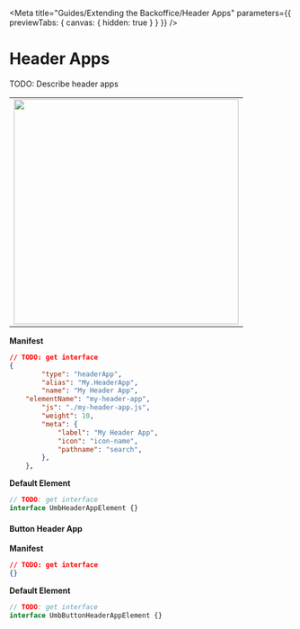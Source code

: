 
<Meta title="Guides/Extending the Backoffice/Header Apps" parameters={{ previewTabs: { canvas: { hidden: true } } }} />

# Header Apps

TODO: Describe header apps

<table>
	<tbody>
		<tr>
			<td>
				<img src="docs/header-apps.svg" width="400" />
			</td>
		</tr>
	</tbody>
</table>

**Manifest**

```json
// TODO: get interface
{
		"type": "headerApp",
		"alias": "My.HeaderApp",
		"name": "My Header App",
    "elementName": "my-header-app",
		"js": "./my-header-app.js",
		"weight": 10,
		"meta": {
			"label": "My Header App",
			"icon": "icon-name",
			"pathname": "search",
		},
	},

```

**Default Element**

```ts
// TODO: get interface
interface UmbHeaderAppElement {}
```

#### Button Header App

**Manifest**

```json
// TODO: get interface
{}
```

**Default Element**

```ts
// TODO: get interface
interface UmbButtonHeaderAppElement {}
```
